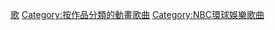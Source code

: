 {{DEFAULTSORT:Toaru Majutsu no Index}}
[[Category:魔法禁書目錄|歌]]
[[Category:按作品分類的動畫歌曲|Category:按作品分類的動畫歌曲]]
[[Category:NBC環球娛樂歌曲|Category:NBC環球娛樂歌曲]]